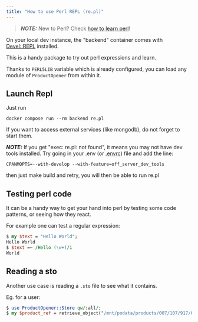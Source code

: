 ```yaml
---
title: "How to use Perl REPL (re.pl)"
---
```


> **_NOTE:_**  New to Perl? Check [how to learn perl](how-to-learn-perl.md)!

On your local dev instance, the "backend" container
comes with [Devel::REPL](https://metacpan.org/pod/Devel::REPL) installed.

This is a handy package to try out perl expressions and learn.

Thanks to `PERL5LIB` variable which is already configured,
you can load any module of `ProductOpener` from within it.

## Launch Repl

Just run

``` title="sh"
docker compose run --rm backend re.pl
```

If you want to access external services (like mongodb), do not forget to start them.

**_NOTE:_** If you get "exec: re.pl: not found", it means you may not have dev tools installed.
Try going in your .env (or [.envrc](./how-to-use-direnv/)) file and add the line:

``` title="sh"
CPANMOPTS=--with-develop --with-feature=off_server_dev_tools
```
then just make build and retry, you will then be able to run re.pl

## Testing perl code

It can be a handy way to get your hand into perl by testing some code patterns,
or seeing how they react.

For example one can test a regular expression:

```perl title="Testing perl code"
$ my $text = "Hello World";
Hello World
$ $text =~ /Hello (\w+)/i
World
```

## Reading a sto

Another use case is reading a `.sto` file to see what it contains.

Eg. for a user:

```perl title="Reading a sto"
$ use ProductOpener::Store qw/:all/;
$ my $product_ref = retrieve_object("/mnt/podata/products/007/107/917/0260/product");
```
